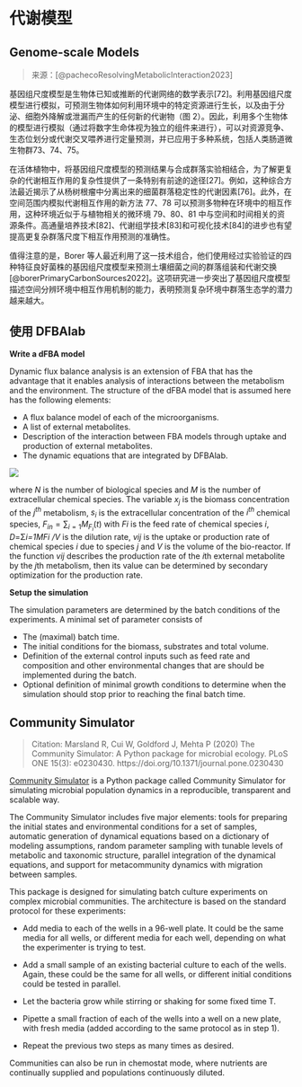 # 代谢模型 {#metabolic-model}

## Genome-scale Models

> 来源：[@pachecoResolvingMetabolicInteraction2023]

基因组尺度模型是生物体已知或推断的代谢网络的数学表示\[72\]。利用基因组尺度模型进行模拟，可预测生物体如何利用环境中的特定资源进行生长，以及由于分泌、细胞外降解或泄漏而产生的任何新的代谢物（图 2）。因此，利用多个生物体的模型进行模拟（通过将数字生命体视为独立的组件来进行），可以对资源竞争、生态位划分或代谢交叉喂养进行定量预测，并已应用于多种系统，包括人类肠道微生物群73、74、75。

在活体植物中，将基因组尺度模型的预测结果与合成群落实验相结合，为了解更复杂的代谢相互作用的复杂性提供了一条特别有前途的途径\[27\]。例如，这种综合方法最近揭示了从杨树根瘤中分离出来的细菌群落稳定性的代谢因素\[76\]。此外，在空间范围内模拟代谢相互作用的新方法 77、78 可以预测多物种在环境中的相互作用，这种环境近似于与植物相关的微环境 79、80、81 中与空间和时间相关的资源条件。高通量培养技术\[82\]、代谢组学技术\[83\]和可视化技术\[84\]的进步也有望提高更复杂群落尺度下相互作用预测的准确性。

值得注意的是，Borer 等人最近利用了这一技术组合，他们使用经过实验验证的四种特征良好菌株的基因组尺度模型来预测土壤细菌之间的群落组装和代谢交换[@borerPrimaryCarbonSources2022]。这项研究进一步突出了基因组尺度模型描述空间分辨环境中相互作用机制的能力，表明预测复杂环境中群落生态学的潜力越来越大。

## 使用 DFBAlab

**Write a dFBA model**

Dynamic flux balance analysis is an extension of FBA that has the advantage that it enables analysis of interactions between the metabolism and the environment. The structure of the dFBA model that is assumed here has the following elements:

-   A flux balance model of each of the microorganisms.
-   A list of external metabolites.
-   Description of the interaction between FBA models through uptake and production of external metabolites.
-   The dynamic equations that are integrated by DFBAlab.

![](https://yoric.mit.edu/sites/default/files/images/CodeCogsEqn.png)

where $N$ is the number of biological species and $M$ is the number of extracellular chemical species. The variable $x_j$ is the biomass concentration of the $j^{th}$ metabolism, $s_i$ is the extracellular concentration of the $i^{th}$ chemical species, $F_{in} = \sum_{i=1}M_F_i(t)$ with *Fi* is the feed rate of chemical species *i*, *D*=Σ*i=1MFi /V* is the dilution rate, *vij* is the uptake or production rate of chemical species *i* due to species *j* and *V* is the volume of the bio-reactor. If the function *vij* describes the production rate of the *i*th external metabolite by the *j*th metabolism, then its value can be determined by secondary optimization for the production rate.

**Setup the simulation**

The simulation parameters are determined by the batch conditions of the experiments. A minimal set of parameter consists of

-   The (maximal) batch time.
-   The initial conditions for the biomass, substrates and total volume.
-   Definition of the external control inputs such as feed rate and composition and other environmental changes that are should be implemented during the batch.
-   Optional definition of minimal growth conditions to determine when the simulation should stop prior to reaching the final batch time.

## Community Simulator {#community-simulator}

> Citation: Marsland R, Cui W, Goldford J, Mehta P (2020) The Community Simulator: A Python package for microbial ecology. PLoS ONE 15(3): e0230430. https://doi.org/10.1371/journal.pone.0230430

[Community Simulator](https://github.com/Emergent-Behaviors-in-Biology/community-simulator) is a Python package called Community Simulator for simulating microbial population dynamics in a reproducible, transparent and scalable way.

The Community Simulator includes five major elements: tools for preparing the initial states and environmental conditions for a set of samples, automatic generation of dynamical equations based on a dictionary of modeling assumptions, random parameter sampling with tunable levels of metabolic and taxonomic structure, parallel integration of the dynamical equations, and support for metacommunity dynamics with migration between samples.

This package is designed for simulating batch culture experiments on complex microbial communities. The architecture is based on the standard protocol for these experiments:

-   Add media to each of the wells in a 96-well plate. It could be the same media for all wells, or different media for each well, depending on what the experimenter is trying to test.

-   Add a small sample of an existing bacterial culture to each of the wells. Again, these could be the same for all wells, or different initial conditions could be tested in parallel.

-   Let the bacteria grow while stirring or shaking for some fixed time T.

-   Pipette a small fraction of each of the wells into a well on a new plate, with fresh media (added according to the same protocol as in step 1).

-   Repeat the previous two steps as many times as desired.

Communities can also be run in chemostat mode, where nutrients are continually supplied and populations continuously diluted.
